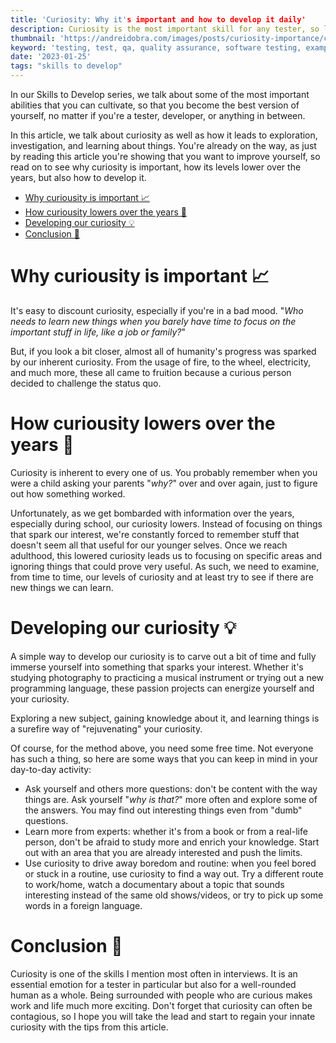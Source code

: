 ```yaml
---
title: 'Curiosity: Why it's important and how to develop it daily'
description: Curiosity is the most important skill for any tester, so let's learn how to improve it
thumbnail: 'https://andreidobra.com/images/posts/curiosity-importance/curiosity-importance-header.png'
keyword: 'testing, test, qa, quality assurance, software testing, examples, curiosity'
date: '2023-01-25'
tags: "skills to develop"
---
```


In our Skills to Develop series, we talk about some of the most important abilities that you can cultivate, so that you become the best version of yourself, no matter if you're a tester, developer, or anything in between.

In this article, we talk about curiosity as well as how it leads to exploration, investigation, and learning about things. You're already on the way, as just by reading this article you're showing that you want to improve yourself, so read on to see why curiosity is important, how its levels lower over the years, but also how to develop it.

- [Why curiousity is important 📈](#why-curiousity-is-important-)
- [How curiousity lowers over the years 👴](#how-curiousity-lowers-over-the-years-)
- [Developing our curiosity 💡](#developing-our-curiosity-)
- [Conclusion 🏁](#conclusion-)

# Why curiousity is important 📈

It's easy to discount curiosity, especially if you're in a bad mood. "_Who needs to learn new things when you barely have time to focus on the important stuff in life, like a job or family?_"

But, if you look a bit closer, almost all of humanity's progress was sparked by our inherent curiosity. From the usage of fire, to the wheel, electricity, and much more, these all came to fruition because a curious person decided to challenge the status quo.

# How curiousity lowers over the years 👴

Curiosity is inherent to every one of us. You probably remember when you were a child asking your parents "_why?_" over and over again, just to figure out how something worked.

Unfortunately, as we get bombarded with information over the years, especially during school, our curiosity lowers. Instead of focusing on things that spark our interest, we're constantly forced to remember stuff that doesn't seem all that useful for our younger selves. Once we reach adulthood, this lowered curiosity leads us to focusing on specific areas and ignoring things that could prove very useful. As such, we need to examine, from time to time, our levels of curiosity and at least try to see if there are new things we can learn.

# Developing our curiosity 💡

A simple way to develop our curiosity is to carve out a bit of time and fully immerse yourself into something that sparks your interest. Whether it's studying photography to practicing a musical instrument or trying out a new programming language, these passion projects can energize yourself and your curiosity.

Exploring a new subject, gaining knowledge about it, and learning things is a surefire way of "rejuvenating" your curiosity.

Of course, for the method above, you need some free time. Not everyone has such a thing, so here are some ways that you can keep in mind in your day-to-day activity:

- Ask yourself and others more questions: don't be content with the way things are. Ask yourself "_why is that?_" more often and explore some of the answers. You may find out interesting things even from "dumb" questions.
- Learn more from experts: whether it's from a book or from a real-life person, don't be afraid to study more and enrich your knowledge. Start out with an area that you are already interested and push the limits.
- Use curiosity to drive away boredom and routine: when you feel bored or stuck in a routine, use curiosity to find a way out. Try a different route to work/home, watch a documentary about a topic that sounds interesting instead of the same old shows/videos, or try to pick up some words in a foreign language.

# Conclusion 🏁

Curiosity is one of the skills I mention most often in interviews. It is an essential emotion for a tester in particular but also for a well-rounded human as a whole. Being surrounded with people who are curious makes work and life much more exciting. Don't forget that curiosity can often be contagious, so I hope you will take the lead and start to regain your innate curiosity with the tips from this article.
